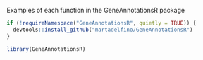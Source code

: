 
Examples of each function in the GeneAnnotationsR package

```r
if (!requireNamespace("GeneAnnotationsR", quietly = TRUE)) {
  devtools::install_github("martadelfino/GeneAnnotationsR")
}

library(GeneAnnotationsR)
```


```r

```

